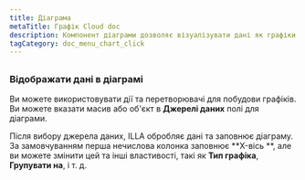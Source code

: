 ```yaml
---
title: Діаграма
metaTitle: Графік Cloud doc
description: Компонент діаграми дозволяє візуалізувати дані як графіки та графіки. Він побудований на основі Chart.js.
tagCategory: doc_menu_chart_click
---
```


## <Heading hidden>Діаграма</Heading>

### Відображати дані в діаграмі

Ви можете використовувати дії та перетворювачі для побудови графіків. Ви можете вказати масив або об'єкт в **Джерелі даних** полі для діаграми. 

Після вибору джерела даних, ILLA обробляє дані та заповнює діаграму. За замовчуванням перша нечислова колонка заповнює **X-вісь **, але ви можете змінити цей та інші властивості, такі як **Тип графіка**, **Групувати на**, і т. д.

<img src='https://cdn.illacloud.com/official-website/img/docs/assemble/chart1.png' alt="" />

<img src='https://cdn.illacloud.com/official-website/img/docs/assemble/chart2.png' alt="" />
